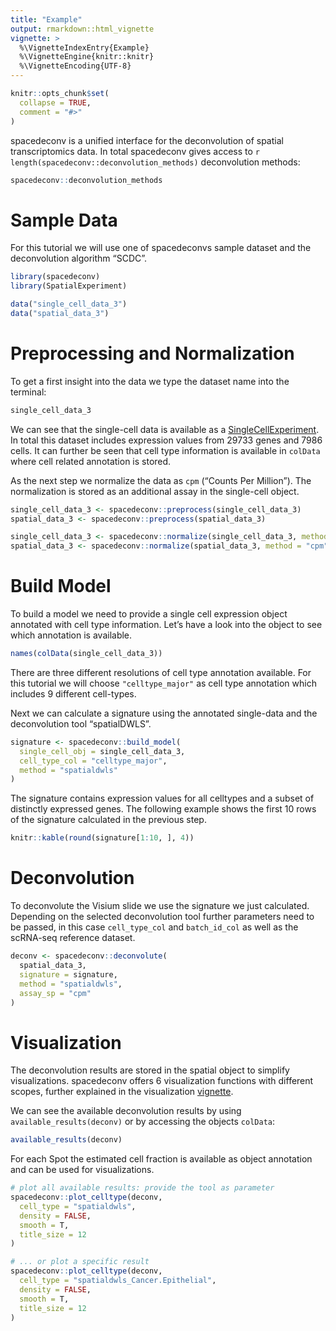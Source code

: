 ```yaml
---
title: "Example"
output: rmarkdown::html_vignette
vignette: >
  %\VignetteIndexEntry{Example}
  %\VignetteEngine{knitr::knitr}
  %\VignetteEncoding{UTF-8}
---
```

```r
knitr::opts_chunk$set(
  collapse = TRUE,
  comment = "#>"
)
```

spacedeconv is a unified interface for the deconvolution of spatial transcriptomics data. In total spacedeconv gives access to `r length(spacedeconv::deconvolution_methods)` deconvolution methods: 
```r
spacedeconv::deconvolution_methods
```

# Sample Data
For this tutorial we will use one of spacedeconvs sample dataset and the deconvolution algorithm "SCDC".
```r
library(spacedeconv)
library(SpatialExperiment)

data("single_cell_data_3")
data("spatial_data_3")
```


# Preprocessing and Normalization
To get a first insight into the data we type the dataset name into the terminal: 

```r
single_cell_data_3
```


We can see that the single-cell data is available as a [SingleCellExperiment](https://bioconductor.org/packages/release/bioc/html/SingleCellExperiment.html). In total this dataset includes expression values from 29733 genes and 7986 cells. It can further be seen that cell type information is available in `colData` where cell related annotation is stored. 

As the next step we normalize the data as `cpm` ("Counts Per Million"). The normalization is stored as an additional assay in the single-cell object. 

```r
single_cell_data_3 <- spacedeconv::preprocess(single_cell_data_3)
spatial_data_3 <- spacedeconv::preprocess(spatial_data_3)

single_cell_data_3 <- spacedeconv::normalize(single_cell_data_3, method = "cpm")
spatial_data_3 <- spacedeconv::normalize(spatial_data_3, method = "cpm")
```
# Build Model

To build a model we need to provide a single cell expression object annotated with cell type information. Let's have a look into the object to see which annotation is available. 
```r
names(colData(single_cell_data_3))
``` 

There are three different resolutions of cell type annotation available. For this tutorial we will choose `"celltype_major"` as cell type  annotation which includes 9 different cell-types. 

Next we can calculate a signature using the annotated single-data and the deconvolution tool "spatialDWLS". 
```r
signature <- spacedeconv::build_model(
  single_cell_obj = single_cell_data_3,
  cell_type_col = "celltype_major",
  method = "spatialdwls"
)
```

The signature contains expression values for all celltypes and a subset of distinctly expressed genes. The following example shows the first 10 rows of the signature calculated in the previous step. 
```r
knitr::kable(round(signature[1:10, ], 4))
```


# Deconvolution
To deconvolute the Visium slide we use the signature we just calculated. Depending on the selected deconvolution tool further parameters need to be passed, in this case `cell_type_col` and `batch_id_col` as well as the scRNA-seq reference dataset. 
```r
deconv <- spacedeconv::deconvolute(
  spatial_data_3,
  signature = signature,
  method = "spatialdwls",
  assay_sp = "cpm"
)
```


# Visualization 

The deconvolution results are stored in the spatial object to simplify visualizations. spacedeconv offers 6 visualization functions with different scopes, further explained in the visualization [vignette](spacedeconv_visualization.html).

We can see the available deconvolution results by using `available_results(deconv)` or by accessing the objects `colData`: 

```r
available_results(deconv)
```
For each Spot the estimated cell fraction is available as object annotation and can be used for visualizations. 

```r
# plot all available results: provide the tool as parameter
spacedeconv::plot_celltype(deconv,
  cell_type = "spatialdwls",
  density = FALSE, 
  smooth = T, 
  title_size = 12
)

# ... or plot a specific result
spacedeconv::plot_celltype(deconv,
  cell_type = "spatialdwls_Cancer.Epithelial",
  density = FALSE, 
  smooth = T, 
  title_size = 12
)
```
